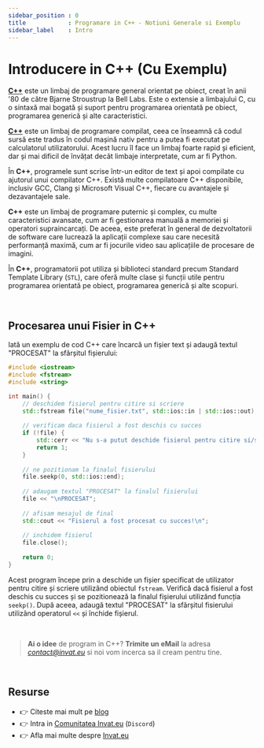 ```yaml
---
sidebar_position : 0
title            : Programare in C++ - Notiuni Generale si Exemplu
sidebar_label    : Intro
---
```


# Introducere in C++ (Cu Exemplu)

**[C++](/programare/cplusplus/)** este un limbaj de programare general orientat pe obiect, creat în anii '80 de către Bjarne Stroustrup la Bell Labs. 
Este o extensie a limbajului C, cu o sintaxă mai bogată și suport pentru programarea orientată pe obiect, programarea generică și alte caracteristici.

**[C++](/programare/cplusplus/)** este un limbaj de programare compilat, ceea ce înseamnă că codul sursă este tradus în codul mașină nativ pentru a putea fi executat pe calculatorul utilizatorului. 
Acest lucru îl face un limbaj foarte rapid și eficient, dar și mai dificil de învățat decât limbaje interpretate, cum ar fi Python.

În **C++**, programele sunt scrise într-un editor de text și apoi compilate cu ajutorul unui compilator C++. 
Există multe compilatoare C++ disponibile, inclusiv GCC, Clang și Microsoft Visual C++, fiecare cu avantajele și dezavantajele sale.

**C++** este un limbaj de programare puternic și complex, cu multe caracteristici avansate, cum ar fi gestionarea manuală a memoriei și operatori supraincarcați. 
De aceea, este preferat în general de dezvoltatorii de software care lucrează la aplicații complexe sau care necesită performanță maximă, cum ar fi jocurile video sau aplicațiile de procesare de imagini.

În **C++**, programatorii pot utiliza și biblioteci standard precum Standard Template Library (`STL`), care oferă multe clase și funcții utile pentru programarea orientată pe obiect, 
programarea generică și alte scopuri.

<br />

## Procesarea unui Fisier in C++

Iată un exemplu de cod C++ care încarcă un fișier text și adaugă textul "PROCESAT" la sfârșitul fișierului: 

```cpp
#include <iostream>
#include <fstream>
#include <string>

int main() {
    // deschidem fisierul pentru citire si scriere
    std::fstream file("nume_fisier.txt", std::ios::in | std::ios::out);
    
    // verificam daca fisierul a fost deschis cu succes
    if (!file) {
        std::cerr << "Nu s-a putut deschide fisierul pentru citire si/sau scriere!\n";
        return 1;
    }
    
    // ne pozitionam la finalul fisierului
    file.seekp(0, std::ios::end);
    
    // adaugam textul "PROCESAT" la finalul fisierului
    file << "\nPROCESAT";
    
    // afisam mesajul de final
    std::cout << "Fisierul a fost procesat cu succes!\n";
    
    // inchidem fisierul
    file.close();
    
    return 0;
}
```

Acest program începe prin a deschide un fișier specificat de utilizator pentru citire și scriere utilizând obiectul `fstream`. 
Verifică dacă fisierul a fost deschis cu succes și se pozitionează la finalul fișierului utilizând funcția `seekp()`. 
După aceea, adaugă textul "PROCESAT" la sfârșitul fisierului utilizând operatorul `<<` și închide fișierul.

<br />

> **Ai o idee** de program in C++? **Trimite un eMail** la adresa *contact@invat.eu* si noi vom incerca sa il cream pentru tine.

<br />

## Resurse

- 👉 Citeste mai mult pe [blog](https://www.blog.invat.eu/)
- 👉 Intra in [Comunitatea Invat.eu](https://discord.gg/3qmQKAHKS2) (`Discord`)  
- 👉 Afla mai multe despre [Invat.eu](/intro) 

